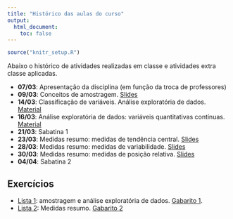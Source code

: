 ```yaml
---
title: "Histórico das aulas do curso"
output:
  html_document:
    toc: false
---
```


```r
source("knitr_setup.R")
```

Abaixo o histórico de atividades realizadas em classe e atividades extra
classe aplicadas.

- **07/03**: Apresentação da disciplina (em função da troca de professores)
- **09/03**: Conceitos de amostragem. [Slides](01_introducao_e_amostragem/01_Introducao_a_Estatistica_e_amostragem.pdf)
- **14/03**: Classificação de variáveis. Análise exploratória de dados.
  [Material](02_Analise_Exploratoria_de_Dados.html)
- **16/03**: Análise exploratória de dados: variáveis quantitativas
  contínuas. [Material](02_Analise_Exploratoria_de_Dados.html)
- **21/03**: Sabatina 1
- **23/03**: Medidas resumo: medidas de tendência central.
  [Slides](03_Medidas_resumo/03_Medidas_resumo.pdf)
- **28/03**: Medidas resumo: medidas de variabilidade.
  [Slides](03_Medidas_resumo/03_Medidas_resumo.pdf)
- **30/03**: Medidas resumo: medidas de posição relativa.
  [Slides](03_Medidas_resumo/03_Medidas_resumo.pdf)
- **04/04**: Sabatina 2

## Exercícios

- [Lista 1][]: amostragem e análise exploratória de dados. [Gabarito 1][].
- [Lista 2][]: Medidas resumo. [Gabarito 2][]


[Lista 1]: exercicios/01_Amostragem_e_Exploratoria.pdf
[Gabarito 1]: exercicios/01_Amostragem_e_Exploratoria_GABARITO.pdf
[Lista 2]: exercicios/03_Medidas_resumo.pdf
[Gabarito 2]: exercicios/03_Medidas_resumo_GABARITO.pdf
